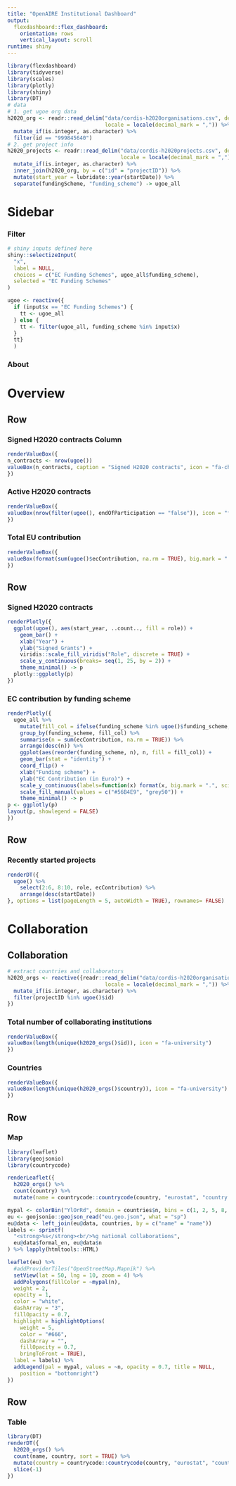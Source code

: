 ```yaml
---
title: "OpenAIRE Institutional Dashboard"
output: 
  flexdashboard::flex_dashboard:
    orientation: rows
    vertical_layout: scroll
runtime: shiny
---
```


```r
library(flexdashboard)
library(tidyverse)
library(scales)
library(plotly)
library(shiny)
library(DT)
# data
# 1. get ugoe org data
h2020_org <- readr::read_delim("data/cordis-h2020organisations.csv", delim = ";",
                               locale = locale(decimal_mark = ",")) %>%
  mutate_if(is.integer, as.character) %>%
  filter(id == "999845640")
# 2. get project info
h2020_projects <- readr::read_delim("data/cordis-h2020projects.csv", delim = ";",
                                    locale = locale(decimal_mark = ",")) %>%
  mutate_if(is.integer, as.character) %>%
  inner_join(h2020_org, by = c("id" = "projectID")) %>%
  mutate(start_year = lubridate::year(startDate)) %>%
  separate(fundingScheme, "funding_scheme") -> ugoe_all
```

Sidebar {.sidebar}
=====================================

### Filter

```r
# shiny inputs defined here
shiny::selectizeInput(
  "x",
  label = NULL,
  choices = c("EC Funding Schemes", ugoe_all$funding_scheme),
  selected = "EC Funding Schemes"
)

ugoe <- reactive({
  if (input$x == "EC Funding Schemes") {
    tt <- ugoe_all
  } else {
    tt <- filter(ugoe_all, funding_scheme %in% input$x)
  }
  tt}
  )
```

### About


Overview
=================================================================

Row
--------------------------------------------------------

### Signed H2020 contracts Column


```r
renderValueBox({
n_contracts <- nrow(ugoe())
valueBox(n_contracts, caption = "Signed H2020 contracts", icon = "fa-check")
})
```

### Active H2020 contracts

```r
renderValueBox({
valueBox(nrow(filter(ugoe(), endOfParticipation == "false")), icon = "fa-check")
})
```

### Total EU contribution

```r
renderValueBox({
valueBox(format(sum(ugoe()$ecContribution, na.rm = TRUE), big.mark = "."), icon = "fa-euro")
})
```

Row {data-height=400}
--------------------------------------------------------

### Signed H2020 contracts 

  
```r
renderPlotly({
  ggplot(ugoe(), aes(start_year, ..count.., fill = role)) +
    geom_bar() +
    xlab("Year") +
    ylab("Signed Grants") +
    viridis::scale_fill_viridis("Role", discrete = TRUE) +
    scale_y_continuous(breaks= seq(1, 25, by = 2)) +
    theme_minimal() -> p
  plotly::ggplotly(p)
})

```


### EC contribution by funding scheme 

```r
renderPlotly({
  ugoe_all %>%
    mutate(fill_col = ifelse(funding_scheme %in% ugoe()$funding_scheme, "#56B4E9", "grey50")) %>%
    group_by(funding_scheme, fill_col) %>%
    summarise(n = sum(ecContribution, na.rm = TRUE)) %>%
    arrange(desc(n)) %>%
    ggplot(aes(reorder(funding_scheme, n), n, fill = fill_col)) + 
    geom_bar(stat = "identity") +
    coord_flip() +
    xlab("Funding scheme") +
    ylab("EC Contribution (in Euro)") +
    scale_y_continuous(labels=function(x) format(x, big.mark = ".", scientific = FALSE)) +
    scale_fill_manual(values = c("#56B4E9", "grey50")) +
    theme_minimal() -> p
p <- ggplotly(p)
layout(p, showlegend = FALSE)
})
```

Row
--------------------------------------------------------

### Recently started projects

```r
renderDT({
  ugoe() %>%
    select(2:6, 8:10, role, ecContribution) %>%
    arrange(desc(startDate))
}, options = list(pageLength = 5, autoWidth = TRUE), rownames= FALSE)
```

Collaboration {data-orientation=rows}
=====================================

Collaboration
--------------------------------------------------------

```r
# extract countries and collaborators
h2020_orgs <- reactive({readr::read_delim("data/cordis-h2020organisations.csv", delim = ";",
                               locale = locale(decimal_mark = ",")) %>%
  mutate_if(is.integer, as.character) %>%
  filter(projectID %in% ugoe()$id)
})
```

### Total number of collaborating institutions

```r
renderValueBox({
valueBox(length(unique(h2020_orgs()$id)), icon = "fa-university")
})
```


### Countries

```r
renderValueBox({
valueBox(length(unique(h2020_orgs()$country)), icon = "fa-university")
})
```


Row
--------------------------------------------------------

### Map

```r
library(leaflet)
library(geojsonio)
library(countrycode)

renderLeaflet({
  h2020_orgs() %>% 
  count(country) %>%
  mutate(name = countrycode::countrycode(country, "eurostat", "country.name")) -> countries

mypal <- colorBin("YlOrRd", domain = countries$n, bins = c(1, 2, 5, 8, 10, 20, 40, Inf))
eu <- geojsonio::geojson_read("eu.geo.json", what = "sp")
eu@data <- left_join(eu@data, countries, by = c("name" = "name"))
labels <- sprintf(
  "<strong>%s</strong><br/>%g national collaborations",
  eu@data$formal_en, eu@data$n
) %>% lapply(htmltools::HTML)

leaflet(eu) %>% 
  #addProviderTiles("OpenStreetMap.Mapnik") %>%
  setView(lat = 50, lng = 10, zoom = 4) %>%
  addPolygons(fillColor = ~mypal(n), 
  weight = 2,
  opacity = 1,
  color = "white",
  dashArray = "3",
  fillOpacity = 0.7,
  highlight = highlightOptions(
    weight = 5,
    color = "#666",
    dashArray = "",
    fillOpacity = 0.7,
    bringToFront = TRUE),
  label = labels) %>%
  addLegend(pal = mypal, values = ~n, opacity = 0.7, title = NULL,
    position = "bottomright")
})
```

Row
----------------------------------------------
### Table

```r
library(DT)
renderDT({
  h2020_orgs() %>% 
  count(name, country, sort = TRUE) %>%
  mutate(country = countrycode::countrycode(country, "eurostat", "country.name")) %>%
  slice(-1)
})
```